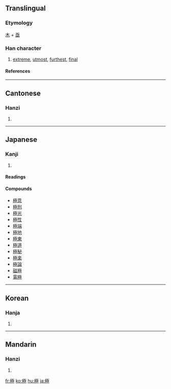{{see|极}}

==Translingual==
===Etymology===
[[木]] + [[亟]]
===Han character===
{{Han char|rn=75|rad=木|as=09|sn=13|four=4191<sub>4</sub>|canj=木一水一 (DMEM), 木弓水一 (DNEM)}}
# [[extreme]], [[utmost]], [[furthest]], [[final]]
====References====
{{Han ref|kx=0542.020|dkj=15181|dj=0929.070|hdz=21240.100|uh=6975|ud=26997|bh=B7A5|bd=47013}}

----
==Cantonese==
===Hanzi===
{{yue-hanzi|jyut=|y=gik6}}
# {{defn|Cantonese}}

----
==Japanese==
===Kanji===
{{ja-kanji|grade=4|rs=木09}}
# {{defn|Japanese}} 
====Readings====
{{ja-readings|goon=[[ごく]] (goku)|kanon=[[きょく]] (kyoku)|on=[[ごき]] (goki)|kun=[[きわめる]] (kiwameru), [[むね]] (mune), [[きわまる]] (kiwamaru)}}

====Compounds====
*[[極意]]
*[[極刑]]
*[[極光]]
*[[極性]]
*[[極端]]
*[[極地]]
*[[極東]]
*[[極道]]
*[[極秘]]
*[[極楽]]
*[[極論]]
*[[磁極]]
*[[電極]]

----
==Korean==
===Hanja===
{{ko-hanja|hangeul=극|eumhun=|rv=geuk|mr=kŭk|y=kuk}}
# {{defn|Korean}}

----
==Mandarin==
===Hanzi===
{{cmn-hanzi|sim=极|pin=[[jí]] ([[ji2]])|wg=chi<sup>2</sup>}}
# {{defn|Mandarin}}

[[fr:極]]
[[ko:極]]
[[hu:極]]
[[ja:極]]